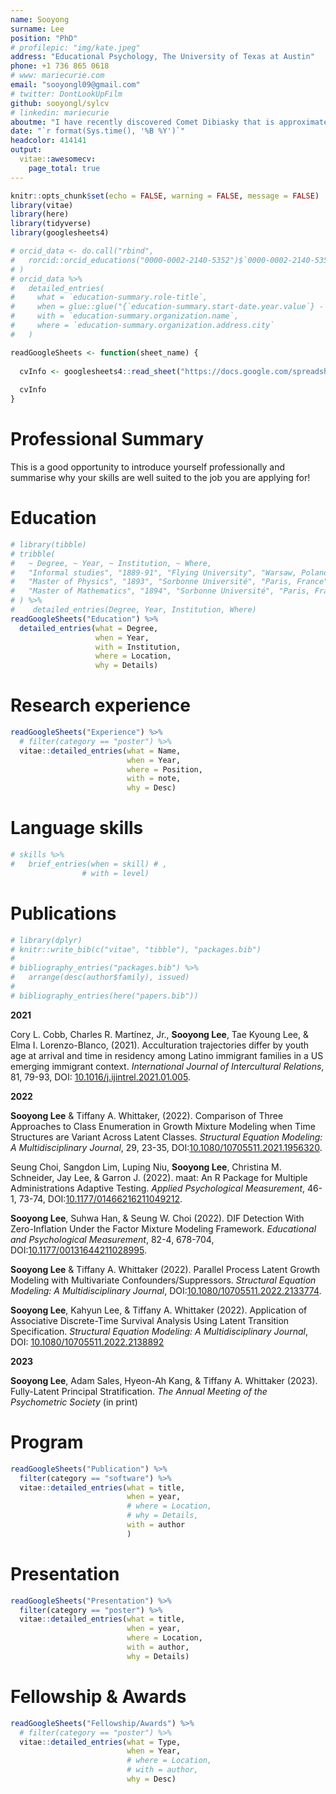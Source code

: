 ```yaml
---
name: Sooyong
surname: Lee
position: "PhD"
# profilepic: "img/kate.jpeg"
address: "Educational Psychology, The University of Texas at Austin"
phone: +1 736 865 0618
# www: mariecurie.com
email: "sooyongl09@gmail.com"
# twitter: DontLookUpFilm
github: sooyongl/sylcv
# linkedin: mariecurie
aboutme: "I have recently discovered Comet Dibiasky that is approximately 10-15km in size, and based on my orbital calculations is estimated to strike Earth in 6 months and 14 days"
date: "`r format(Sys.time(), '%B %Y')`"
headcolor: 414141
output: 
  vitae::awesomecv:
    page_total: true
---
```


```r
knitr::opts_chunk$set(echo = FALSE, warning = FALSE, message = FALSE)
library(vitae)
library(here)
library(tidyverse)
library(googlesheets4)
```

```r
# orcid_data <- do.call("rbind",
#   rorcid::orcid_educations("0000-0002-2140-5352")$`0000-0002-2140-5352`$`affiliation-group`$summaries
# )
# orcid_data %>%
#   detailed_entries(
#     what = `education-summary.role-title`,
#     when = glue::glue("{`education-summary.start-date.year.value`} - {`education-summary.end-date.year.value`}"),
#     with = `education-summary.organization.name`,
#     where = `education-summary.organization.address.city`
#   )

readGoogleSheets <- function(sheet_name) {
  
  cvInfo <- googlesheets4::read_sheet("https://docs.google.com/spreadsheets/d/10ye0YoRjDaCrN4nc1YiFXO8DRtVSyTg1B4z_w8icLtI/edit#gid=0", sheet = sheet_name)
  
  cvInfo
}

```

# Professional Summary

<!--  * I poisoned myself doing research. -->
<!--  * I was the first woman to win a Nobel prize -->
<!--  * I was the first person and only woman to win a Nobel prize in two different sciences. -->

This is a good opportunity to introduce yourself professionally and summarise
why your skills are well suited to the job you are applying for!


# Education
<!-- I am a Teaching Assistant in the Astronomy Department and am passionate about playing a positive role in shaping the new generation of astronomers.  -->


```r
# library(tibble)
# tribble(
#   ~ Degree, ~ Year, ~ Institution, ~ Where,
#   "Informal studies", "1889-91", "Flying University", "Warsaw, Poland",
#   "Master of Physics", "1893", "Sorbonne Université", "Paris, France",
#   "Master of Mathematics", "1894", "Sorbonne Université", "Paris, France"
# ) %>% 
#    detailed_entries(Degree, Year, Institution, Where)
readGoogleSheets("Education") %>% 
  detailed_entries(what = Degree,
                   when = Year,
                   with = Institution,
                   where = Location,
                   why = Details)
```

# Research experience
```r
readGoogleSheets("Experience") %>% 
  # filter(category == "poster") %>% 
  vitae::detailed_entries(what = Name,
                          when = Year,
                          where = Position,
                          with = note,
                          why = Desc)
```

# Language skills
```r
# skills %>% 
#   brief_entries(when = skill) # ,
                # with = level)
```

\newpage


# Publications

```r
# library(dplyr)
# knitr::write_bib(c("vitae", "tibble"), "packages.bib")
# 
# bibliography_entries("packages.bib") %>%
#   arrange(desc(author$family), issued)
# 
# bibliography_entries(here("papers.bib")) 
```

<!-- ## Another way to display publications is using R Markdown. You can also use latex commands throughout the document: -->

\setlength{\leftskip}{0cm}
**2021**

\setlength{\leftskip}{1cm}
Cory L. Cobb, Charles R. Martínez, Jr., **Sooyong Lee**, Tae Kyoung Lee, & Elma I. Lorenzo-Blanco, (2021). Acculturation trajectories differ by youth age at arrival and time in residency among Latino immigrant families in a US emerging immigrant context. *International Journal of Intercultural Relations*,  81, 79-93, DOI: [10.1016/j.ijintrel.2021.01.005](10.1016/j.ijintrel.2021.01.005).

\setlength{\leftskip}{0cm}
**2022**

\setlength{\leftskip}{1cm}
**Sooyong Lee** & Tiffany A. Whittaker, (2022). Comparison of Three Approaches to Class Enumeration in Growth Mixture Modeling when Time Structures are Variant Across Latent Classes. *Structural Equation Modeling: A Multidisciplinary Journal*,  29,	23-35, DOI:[10.1080/10705511.2021.1956320](10.1080/10705511.2021.1956320).


Seung Choi, Sangdon Lim, Luping Niu, **Sooyong Lee**, Christina M. Schneider, Jay Lee, & Garron J.	(2022).	maat: An R Package for Multiple Administrations Adaptive Testing.	*Applied Psychological Measurement*,	46-1,	73-74, DOI:[10.1177/01466216211049212](10.1177/01466216211049212).

**Sooyong Lee**, Suhwa Han, & Seung W. Choi	(2022).	DIF Detection With Zero-Inflation Under the Factor Mixture Modeling Framework. *Educational and Psychological Measurement*,	82-4,	678-704, DOI:[10.1177/00131644211028995](10.1177/00131644211028995).

**Sooyong Lee** & Tiffany A. Whittaker (2022). Parallel Process Latent Growth Modeling with Multivariate Confounders/Suppressors. *Structural Equation Modeling: A Multidisciplinary Journal*, DOI:[10.1080/10705511.2022.2133774](10.1080/10705511.2022.2133774).

**Sooyong Lee**, Kahyun Lee, & Tiffany A. Whittaker	(2022). Application of Associative Discrete-Time Survival Analysis Using Latent Transition Specification. *Structural Equation Modeling: A Multidisciplinary Journal*, DOI: [10.1080/10705511.2022.2138892](10.1080/10705511.2022.2138892)

\setlength{\leftskip}{0cm}
**2023**


**Sooyong Lee**, Adam Sales, Hyeon-Ah Kang, & Tiffany A. Whittaker (2023).	Fully-Latent Principal Stratification. *The Annual Meeting of the Psychometric Society* (in print)


# Program

```r
readGoogleSheets("Publication") %>% 
  filter(category == "software") %>% 
  vitae::detailed_entries(what = title,
                          when = year,
                          # where = Location, 
                          # why = Details,
                          with = author
                          )
```



# Presentation

```r
readGoogleSheets("Presentation") %>% 
  filter(category == "poster") %>% 
  vitae::detailed_entries(what = title,
                          when = year,
                          where = Location, 
                          with = author, 
                          why = Details)
```


# Fellowship & Awards

```r
readGoogleSheets("Fellowship/Awards") %>% 
  # filter(category == "poster") %>% 
  vitae::detailed_entries(what = Type,
                          when = Year,
                          # where = Location, 
                          # with = author, 
                          why = Desc)
```















